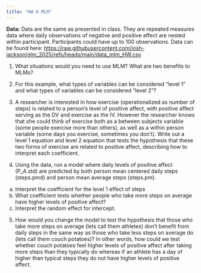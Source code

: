 ```yaml
---
title: "HW 6 MLM"
---
```


**Data:** Data are the same as presented in class. They are repeated measures data where daily observations of negative and positive affect are nested within participant. Participants could have up to 100 observations. Data can be found here: <https://raw.githubusercontent.com/josh-jackson/glm_2025/refs/heads/main/data_mlm_HW.csv>

1.  What situations would you need to use MLM? What are two benefits to MLMs?

2.  For this example, what types of variables can be considered "level 1" and what types of variables can be considered "level 2"?

3.  A researcher is interested in how exercise (operationalized as number of steps) is related to a person's level of positive affect, with positive affect serving as the DV and exercise as the IV. However the researcher knows that she could think of exercise both as a between subjects variable (some people exercise more than others), as well as a within person variable (some days you exercise, sometimes you don't). Write out a level 1 equation and level 2 equation that tests the hypothesis that these two forms of exercise are related to positive affect, describing how to interpret each coefficient.

4.  Using the data, run a model where daily levels of positive affect (P_A.std) are predicted by both person mean centered daily steps (steps.pmd) and person mean average steps (steps.pm).

<!-- -->

a.  Interpret the coefficient for the level 1 effect of steps
b.  What coefficient tests whether people who take more steps on average have higher levels of positive affect?
c.  Interpret the random effect for intercept.

<!-- -->

5.  How would you change the model to test the hypothesis that those who take more steps on average (lets call them athletes) don't benefit from daily steps in the same way as those who take less steps on average do (lets call them couch potatoes)? In other words, how could we test whether couch potatoes feel higher levels of positive affect after taking more steps than they typically do whereas if an athlete has a day of higher than typical steps they do not have higher levels of positive affect.
